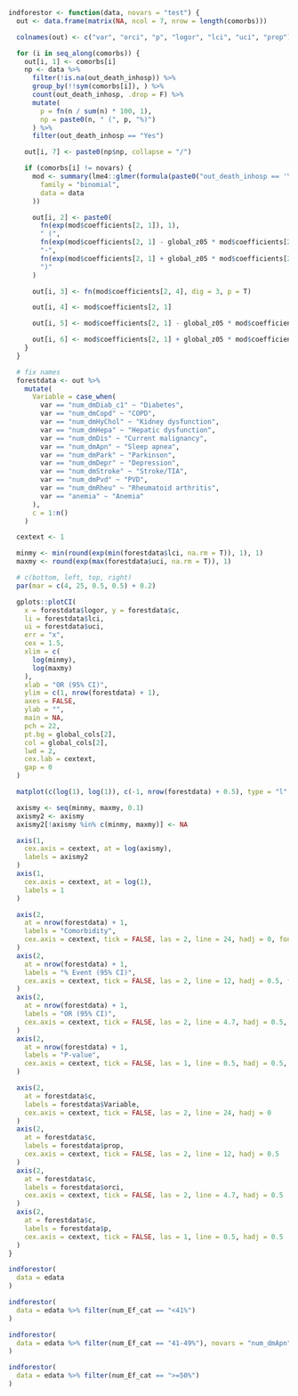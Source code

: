```r
indforestor <- function(data, novars = "test") {
  out <- data.frame(matrix(NA, ncol = 7, nrow = length(comorbs)))

  colnames(out) <- c("var", "orci", "p", "logor", "lci", "uci", "prop")

  for (i in seq_along(comorbs)) {
    out[i, 1] <- comorbs[i]
    np <- data %>%
      filter(!is.na(out_death_inhosp)) %>%
      group_by(!!sym(comorbs[i]), ) %>%
      count(out_death_inhosp, .drop = F) %>%
      mutate(
        p = fn(n / sum(n) * 100, 1),
        np = paste0(n, " (", p, "%)")
      ) %>%
      filter(out_death_inhosp == "Yes")

    out[i, 7] <- paste0(np$np, collapse = "/")

    if (comorbs[i] != novars) {
      mod <- summary(lme4::glmer(formula(paste0("out_death_inhosp == 'Yes' ~ ", comorbs[i], " + (1 | num_nation)")),
        family = "binomial",
        data = data
      ))

      out[i, 2] <- paste0(
        fn(exp(mod$coefficients[2, 1]), 1),
        " (",
        fn(exp(mod$coefficients[2, 1] - global_z05 * mod$coefficients[2, 2]), 1),
        "-",
        fn(exp(mod$coefficients[2, 1] + global_z05 * mod$coefficients[2, 2]), 1),
        ")"
      )

      out[i, 3] <- fn(mod$coefficients[2, 4], dig = 3, p = T)

      out[i, 4] <- mod$coefficients[2, 1]

      out[i, 5] <- mod$coefficients[2, 1] - global_z05 * mod$coefficients[2, 2]

      out[i, 6] <- mod$coefficients[2, 1] + global_z05 * mod$coefficients[2, 2]
    }
  }

  # fix names
  forestdata <- out %>%
    mutate(
      Variable = case_when(
        var == "num_dmDiab_c1" ~ "Diabetes",
        var == "num_dmCopd" ~ "COPD",
        var == "num_dmHyChol" ~ "Kidney dysfunction",
        var == "num_dmHepa" ~ "Hepatic dysfunction",
        var == "num_dmDis" ~ "Current malignancy",
        var == "num_dmApn" ~ "Sleep apnea",
        var == "num_dmPark" ~ "Parkinson",
        var == "num_dmDepr" ~ "Depression",
        var == "num_dmStroke" ~ "Stroke/TIA",
        var == "num_dmPvd" ~ "PVD",
        var == "num_dmRheu" ~ "Rheumatoid arthritis",
        var == "anemia" ~ "Anemia"
      ),
      c = 1:n()
    )

  cextext <- 1

  minmy <- min(round(exp(min(forestdata$lci, na.rm = T)), 1), 1)
  maxmy <- round(exp(max(forestdata$uci, na.rm = T)), 1)

  # c(bottom, left, top, right)
  par(mar = c(4, 25, 0.5, 0.5) + 0.2)

  gplots::plotCI(
    x = forestdata$logor, y = forestdata$c,
    li = forestdata$lci,
    ui = forestdata$uci,
    err = "x",
    cex = 1.5,
    xlim = c(
      log(minmy),
      log(maxmy)
    ),
    xlab = "OR (95% CI)",
    ylim = c(1, nrow(forestdata) + 1),
    axes = FALSE,
    ylab = "",
    main = NA,
    pch = 22,
    pt.bg = global_cols[2],
    col = global_cols[2],
    lwd = 2,
    cex.lab = cextext,
    gap = 0
  )

  matplot(c(log(1), log(1)), c(-1, nrow(forestdata) + 0.5), type = "l", lwd = 2, lty = 3, add = TRUE, col = 1)

  axismy <- seq(minmy, maxmy, 0.1)
  axismy2 <- axismy
  axismy2[!axismy %in% c(minmy, maxmy)] <- NA

  axis(1,
    cex.axis = cextext, at = log(axismy),
    labels = axismy2
  )
  axis(1,
    cex.axis = cextext, at = log(1),
    labels = 1
  )

  axis(2,
    at = nrow(forestdata) + 1,
    labels = "Comorbidity",
    cex.axis = cextext, tick = FALSE, las = 2, line = 24, hadj = 0, font = 2
  )
  axis(2,
    at = nrow(forestdata) + 1,
    labels = "% Event (95% CI)",
    cex.axis = cextext, tick = FALSE, las = 2, line = 12, hadj = 0.5, font = 2
  )
  axis(2,
    at = nrow(forestdata) + 1,
    labels = "OR (95% CI)",
    cex.axis = cextext, tick = FALSE, las = 2, line = 4.7, hadj = 0.5, font = 2
  )
  axis(2,
    at = nrow(forestdata) + 1,
    labels = "P-value",
    cex.axis = cextext, tick = FALSE, las = 1, line = 0.5, hadj = 0.5, font = 2
  )

  axis(2,
    at = forestdata$c,
    labels = forestdata$Variable,
    cex.axis = cextext, tick = FALSE, las = 2, line = 24, hadj = 0
  )
  axis(2,
    at = forestdata$c,
    labels = forestdata$prop,
    cex.axis = cextext, tick = FALSE, las = 2, line = 12, hadj = 0.5
  )
  axis(2,
    at = forestdata$c,
    labels = forestdata$orci,
    cex.axis = cextext, tick = FALSE, las = 2, line = 4.7, hadj = 0.5
  )
  axis(2,
    at = forestdata$c,
    labels = forestdata$p,
    cex.axis = cextext, tick = FALSE, las = 1, line = 0.5, hadj = 0.5
  )
}
```

```r
indforestor(
  data = edata
)
```

```r
indforestor(
  data = edata %>% filter(num_Ef_cat == "<41%")
)
```

```r
indforestor(
  data = edata %>% filter(num_Ef_cat == "41-49%"), novars = "num_dmApn"
)
```

```r
indforestor(
  data = edata %>% filter(num_Ef_cat == ">=50%")
)
```
